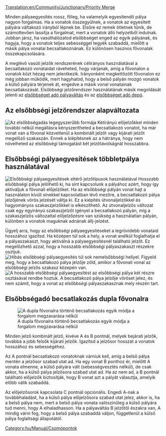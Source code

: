 [[Translation:en/Community/Junctionary/Priority Merge]]

{{hu/Community/Junctionary/Csomópontmenü}}
Minden pályaegyesítés rossz, főleg, ha valamelyik egyesítendő pálya nagyon forgalmas. Ha a vonatok összegyűlnek, a vonatok az egyesített pályára váltakozó irányból lépnek be. Elsőre ez remek ötletnek tűnik, de számottevően lassítja a forgalmat, mert a vonatok álló helyzetből indulnak. Jobban jársz, ha vasúthálózatod elsőbbséget enged az egyik pályának, és hagyja, hogy a vonatok teljes sebességgel tegyék szabaddá, mielőtt a másik pálya vonatai becsatlakoznának. Ez különösen hasznos fővonalak összekapcsolására.

A meglévő vasúti jelzők rendszerének célirányos használatával a becsatlakozó vonataidat ráveheted, hogy várjanak, amíg a fővonalon a vonatok közt hézag nem jelentkezik. Irányonként megkettőzött fővonalon ez még jobban működik, mert hagyhatod, hogy a belső pályán mozgó vonatok a külső pályára térjenek át, engedve a másik vonal vonatainak becsatlakozását. Elsőbbségi jelzőrendszer használatának másik megoldását jelenti az [[hu/Community/Junctionary/Csomópont/Elsőbbséget adó pályaváltás|elsőbbséget adó pályaváltás]] és az [[hu/Manual/Vasúti járműtelep építése#halado-jarmutelep-konfiguraciok|elsőbbséget adó depó]].

==Az elsőbbségi jelzőrendszer alapváltozata==
[[File:en/Community/Junctionary/Basic priority.png|none|frame|Az elsőbbségadás legegyszerűbb formája]]
Kétirányú előjelzőkkel minden további nélkül megállásra kényszerítheted a becsatlakozó vonatot, ha már vonat van a fővonal közvetlenül a kombinált jelzőt vagy kijárati jelzőt megelőző szakaszán. Ennek a kiépítésnek az a hátránya, hogy nem növelheted az elsőbbségi támogatást két jelzőtávolságnál hosszabbra.

==Elsőbbségi pályaegyesítések többletpálya használatával==
[[File:en/Community/Junctionary/Priority merges.png|none|frame|Elsőbbségi pályaegyesítések eltérő jelzőtípusok használatával]]
Hosszabb elsőbbségi pálya jelölhető ki, ha sínt kapcsolunk a pályához azért, hogy így aktiváljuk a fővonali előjelzőket. Ha az elsőbbségi pályán vonat hajt a használaton kívüli sínekkel kapcsolatban lévő mezőre, a becsatlakozó pálya jelzőjének vörös jelzését váltja ki. Ez a kiépítés útvonaljelzőkkel és hagyományos szakaszjelzőkkel is elkészíthető. Az útvonaljelzős változat csak egy egyirányú szakaszjelzőt igényel a becsatlakozó pályán, míg a szakaszjelzős változattal előjelzőzésre van szükség a használatlan pályán, különben a vonatok maguknak adnának állj-jelzést.

Ügyelj arra, hogy az elsőbbségi pályaegyesítéseket a legrövidebb vonataid hosszához igazítsd. Ha középen túl sok a hely, a vonat anélkül foglalhatja el a pályaszakaszt, hogy aktiválná a pályaegyesítésnél található jelzőt. Ez megelőzhető azzal, hogy a hosszabb elsőbbségi pályaszakaszt részekre osztjuk.
[[File:en/Community/Junctionary/Flawed priority.png|none|frame|Hibás elsőbbségi pályaegyesítés túl sok nemelsőbbségi hellyel. Figyeld meg, hogy a becsatlakozó pálya jelzője zöld, amikor a fővonali vonal az elsőbbségi jelzős szakasz közepén van.]]
[[File:en/Community/Junctionary/Fixed priority.png|none|frame|A hosszabb elsőbbségi pályaegyesítést az elsőbbségi pálya két részre osztásával rendbe hoztuk. A becsatlakozó pálya jelzője vöröset jelez, és nem számít, hogy a vonat az elsőbbségi pályaszakasznak mely részén tart.]]

==Elsőbbségadó becsatlakozás dupla fővonalra==
[[File:en/Community/Junctionary/Rightofwaymerge.png|none|frame|A dupla fővonalra történő becsatlakozás egyik módja a forgalom megzavarása nélkül]]

Minden jelző kombinált jelző, kivéve A és B pontnál, melyek bejárati jelzők, továbbá a jobb felsők kijárati jelzők. Igazítsd a jelzősor hosszát a vonatok hosszához és sebességéhez.

Az A pontnál becsatlakozó vonatoknak várniuk kell, amíg a belső pálya mentén a jelzősor szabad utat ad. Ha egy vonat B ponthoz ér, mielőtt A vonata elmenne, a külső pályára vált (sebességvesztés nélkül), de csak akkor, ha a külső pálya jelzősora szabad utat ad. Ha az nem ad, a B pontnál található előjelzők biztosítják, hogy B vonat azt a pályát választja, amelyik előbb válik szabaddá.

Az előjelzősorok kapcsolata C pontnál opcionális. Engedi A-nak a továbbhaladást, ha a külső pálya előjelzősora szabad utat jelez, akkor is, ha a belső pálya nem, mert a belső pálya vonata valószínűleg a külső pályára tud menni, hogy A elhaladhasson. Ha a pályaváltás B jelzőtől északra van, A mindig várni fog, hogy a belső pálya szabaddá váljon, függetlenül a külső pálya foglaltsági állapotától.


[[Category:hu/Manual/Csomópontok]]